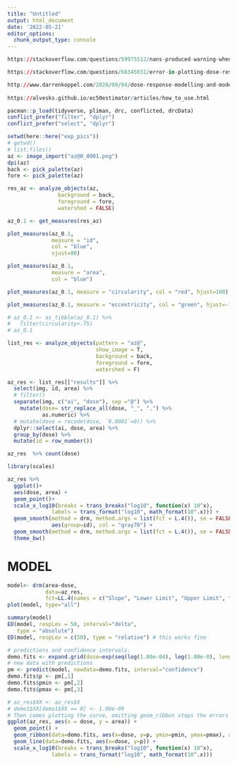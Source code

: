 ```yaml
---
title: "Untitled"
output: html_document
date: '2022-05-21'
editor_options: 
  chunk_output_type: console
---
```


```r
https://stackoverflow.com/questions/59975512/nans-produced-warning-when-calculating-absolute-ec50-values-with-drc-package

https://stackoverflow.com/questions/68345031/error-in-plotting-dose-response-curve-in-ggplot-with-drc-package?rq=1

http://www.darrenkoppel.com/2020/09/04/dose-response-modelling-and-model-selection-in-r/
  
https://alvesks.github.io/ec50estimator/articles/how_to_use.html
```


```r
pacman::p_load(tidyverse, pliman, drc, conflicted, drcData)
conflict_prefer("filter", "dplyr")
conflict_prefer("select", "dplyr")
```


```r
setwd(here::here("exp_pics"))
# getwd()
# list.files()
az <- image_import("az@0_0001.png")
dpi(az)
back <- pick_palette(az)
fore <- pick_palette(az)
```


```r
res_az <- analyze_objects(az,
                background = back,
                foreground = fore,
                watershed = FALSE)

az_0.1 <- get_measures(res_az)

plot_measures(az_0.1, 
              measure = "id",
              col = "blue",
              vjust=80)

plot_measures(az_0.1, 
              measure = "area",
              col = "blue")

plot_measures(az_0.1, measure = "circularity", col = "red", hjust=100)

plot_measures(az_0.1, measure = "eccentricity", col = "green", hjust=-100)

# az_0.1 <- as_tibble(az_0.1) %>% 
#   filter(circularity>.75)
# az_0.1
```

```r
list_res <- analyze_objects(pattern = "az@", 
                            show_image = T,
                            background = back,
                            foreground = fore,
                            watershed = F)

az_res <- list_res[["results"]] %>% 
  select(img, id, area) %>% 
  # filter()
  separate(img, c("ai", "dose"), sep ="@") %>% 
    mutate(dose= str_replace_all(dose, "_", ".") %>% 
           as.numeric) %>% 
  # mutate(dose = recode(dose, `0.0001`=0)) %>% 
  dplyr::select(ai, dose, area) %>% 
  group_by(dose) %>% 
  mutate(id = row_number())

az_res  %>% count(dose)

```

```r
library(scales)

az_res %>% 
  ggplot()+ 
  aes(dose, area) +
  geom_point()+
  scale_x_log10(breaks = trans_breaks("log10", function(x) 10^x),
              labels = trans_format("log10", math_format(10^.x))) +
  geom_smooth(method = drm, method.args = list(fct = L.4()), se = FALSE, 
              aes(group=id), col = "gray70") + 
  geom_smooth(method = drm, method.args = list(fct = L.4()), se = FALSE) + 
  theme_bw()
```

# MODEL 

```r
model<- drm(area~dose, 
            data=az_res, 
            fct=LL.4(names = c("Slope", "Lower Limit", "Upper Limit", "ED50")))
plot(model, type="all")
```

```r
summary(model)
ED(model, respLev = 50, interval="delta", 
   type = "absolute") 
ED(model, respLev = c(50), type = "relative") # this works fine

```


```r
# predictions and confidence intervals.
demo.fits <- expand.grid(dose=exp(seq(log(1.00e-04), log(1.00e-0), length=100))) 
# new data with predictions
pm <- predict(model, newdata=demo.fits, interval="confidence") 
demo.fits$p <- pm[,1]
demo.fits$pmin <- pm[,2]
demo.fits$pmax <- pm[,3]
```

```r
# az_res$XX <- az_res$X
# demo1$XX[demo1$XX == 0] <- 1.00e-09
# Then comes plotting the curve, omitting geom_ribbon stops the errors from being drawn.
ggplot(az_res, aes(x = dose, y = area)) +
  geom_point() +
  geom_ribbon(data=demo.fits, aes(x=dose, y=p, ymin=pmin, ymax=pmax), alpha=0.2) +
  geom_line(data=demo.fits, aes(x=dose, y=p)) +
  scale_x_log10(breaks = trans_breaks("log10", function(x) 10^x),
              labels = trans_format("log10", math_format(10^.x))) 
```

